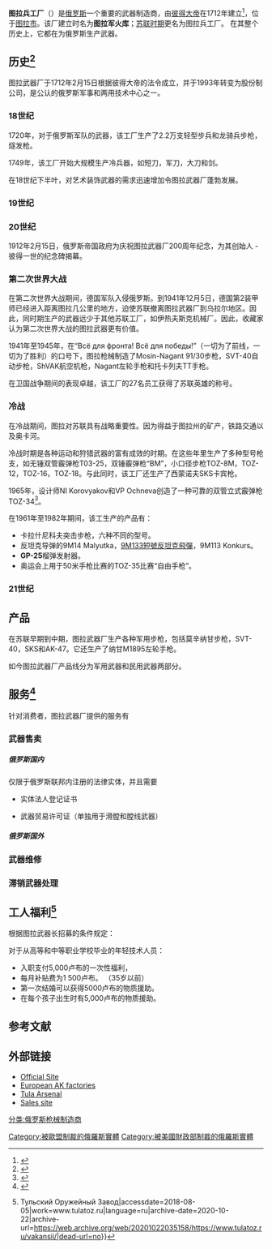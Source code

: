 {{for|俄羅斯足球會|圖拉兵工廠足球會}}
{{noteTA
|G1=軍事
|G2=長度單位
|G3=Firearms
}}
{{Infobox company
| name = Тульский оружейный завод (ТОЗ)<br/>图拉兵工厂
| native_name = Тульский оружейный завод
| native_name_lang = ru
| logo = TULA LOGO.png
| logo_size = 150px
| image = [[File:Tula_asv2019-09_img07_TOZ_aerial_view.jpg|frameless]]
| image_size = thumb
| image_caption = 图拉兵工厂
| type = [[公眾有限公司|公眾有限公司]]
| foundation = 1712年
| founder = [[彼得大帝|彼得大帝]]
| location_city     =   [[圖拉州|圖拉州]] [[圖拉_(圖拉州)|圖拉]]
| location_country  =  {{RUS}}
| key_people = Sergey Pariyskiy <small>([[CEO|CEO]])</small><ref>{{cite web | url=http://www.kp.ru/daily/25629.5/795532/ | title=New director at Tula Arms Plant | accessdate=2011-02-19 | archive-date=2019-11-29 | archive-url=https://web.archive.org/web/20191129024437/https://www.kp.ru/daily/25629.5/795532/ | dead-url=no }}</ref>
| industry = [[軍事工業|軍事工業]]
| products = [[枪械|枪械]]、[[弹药|弹药]]、[[反坦克导弹|反坦克导弹]]、[[榴弹发射器|榴弹发射器]]
| net_income = {{decrease}} [[United_States_dollar|US$]] -9,913,000 (2009)<ref name=finreport>{{cite web| url=http://www.tulatoz.ru/download/otchet_za_2009.rtf| title=Annual report of Tula Arms Plant| accessdate=2011-02-19| deadurl=yes| archiveurl=https://web.archive.org/web/20111003163032/http://www.tulatoz.ru/download/otchet_za_2009.rtf| archivedate=2011-10-03}}</ref>
| assets = {{decrease}} [[United_States_dollar|US$]] 11,334,000 (2009)<ref name=finreport />
| num_employees = 3600 (2010)<ref>{{cite web | url=http://mk.tula.ru/news/n/2594/ | title=Tula Arms Plant paid salary for May to its employees | accessdate=2011-02-19 | archive-date=2019-08-10 | archive-url=https://web.archive.org/web/20190810224019/http://mk.tula.ru/news/n/2594/ | dead-url=no }}</ref>
| parent = {{tsl|en|High Precision Systems||高精度系统}}（[[Rostec|Rostec]]）
| homepage = [http://www.tulatoz.ru/en/ www.tulatoz.ru]
}}
'''图拉兵工厂'''（{{lang-ru|Тульский оружейный завод|Tulsky Oruzheiny Zavod}}）是[[俄罗斯|俄罗斯]]一个重要的武器制造商，由[[彼得大帝|彼得大帝]]在1712年建立<ref>{{Cite web|url=http://www.tulatoz.ru/en/tozinfo.html|title=TOZ Information|deadurl=yes|archiveurl=https://web.archive.org/web/20080716015744/http://www.tulatoz.ru/en/tozinfo.html|archivedate=2008-07-16|accessdate=2018-03-12}}</ref>，位于[[圖拉_(圖拉州)|图拉市]]。该厂建立时名为'''图拉军火库'''；[[苏联历史|苏联时期]]更名为图拉兵工厂。 在其整个历史上，它都在为俄罗斯生产武器。

== 历史<ref>{{Cite web|url=http://en.tulatoz.ru/istoriya/|title=FOUNDATION|accessdate=2018-08-05|author=Tulsky Oruzheiny Zavod|date=|publisher=Tulsky Oruzheiny Zavod|archive-date=2019-08-12|archive-url=https://web.archive.org/web/20190812224816/http://en.tulatoz.ru/istoriya/|dead-url=no}}</ref> ==
图拉武器厂于1712年2月15日根据彼得大帝的法令成立，并于1993年转变为股份制公司，是公认的俄罗斯军事和两用技术中心之一。

=== 18世纪 ===
1720年，对于俄罗斯军队的武器，该工厂生产了2.2万支轻型步兵和龙骑兵步枪，燧发枪。

1749年，该工厂开始大规模生产冷兵器，如短刀，军刀，大刀和剑。

在18世纪下半叶，对艺术装饰武器的需求迅速增加令图拉武器厂蓬勃发展。

=== 19世纪 ===

=== 20世纪 ===
1912年2月15日，俄罗斯帝国政府为庆祝图拉武器厂200周年纪念，为其创始人 - 彼得一世的纪念碑揭幕。

=== 第二次世界大战 ===
在第二次世界大战期间，德国军队入侵俄罗斯。到1941年12月5日，德国第2装甲师已经进入距离图拉几公里的地方，迫使苏联撤离图拉武器厂到乌拉尔地区。因此，同时期生产的武器远少于其他苏联工厂，如伊热夫斯克机械厂。因此，收藏家认为第二次世界大战的图拉武器更有价值。

1941年至1945年，在“Всё для фронта! Всё для победы!”（一切为了前线，一切为了胜利）的口号下，图拉枪械制造了Mosin-Nagant 91/30步枪，SVT-40自动步枪，ShVAK航空机枪，Nagant左轮手枪和托卡列夫TT手枪。

在卫国战争期间的表现卓越，该工厂的27名员工获得了苏联英雄的称号。

=== 冷战 ===
在冷战期间，图拉对苏联具有战略重要性。因为得益于图拉州的矿产，铁路交通以及奥卡河。

冷战时期是各种运动和狩猎武器的富有成效的时期。在这些年里生产了多种型号枪支，如无锤双管霰弹枪T03-25，双锤霰弹枪“BM”，小口径步枪TOZ-8M，TOZ-12，TOZ-16，TOZ-18。与此同时，该工厂还生产了西蒙诺夫SKS卡宾枪。

1965年，设计师NI Korovyakov和VP Ochneva创造了一种可靠的双管立式霰弹枪TOZ-34<ref>{{Cite journal|title=ТОЗ-34|url=https://ru.wikipedia.org/w/index.php?title=%D0%A2%D0%9E%D0%97-34&oldid=93877082|date=2018-07-10|journal=Википедия|language=ru|access-date=2018-08-05|archive-date=2021-06-24|archive-url=https://web.archive.org/web/20210624103100/https://ru.wikipedia.org/w/index.php?title=%D0%A2%D0%9E%D0%97-34&oldid=93877082}}</ref>。

在1961年至1982年期间，该工生产的产品有：

* 卡拉什尼科夫突击步枪，六种不同的型号。
* 反坦克导弹的9M14 Malyutka，[[9M133短號反坦克飛彈|9M133短號反坦克飛彈]]，9M113 Konkurs。
* '''GP-25'''榴弹发射器。
* 奥运会上用于50米手枪比赛的TOZ-35比赛“自由手枪”。

=== 21世纪 ===

== 产品 ==
在苏联早期到中期，图拉武器厂生产各种军用步枪，包括莫辛纳甘步枪，SVT-40，SKS和AK-47。它还生产了纳甘M1895左轮手枪。

如今图拉武器厂产品线分为军用武器和民用武器两部分。

== 服务<ref>{{Cite web|url=http://www.tulatoz.ru/dlya-potrebitelya/|title=ДЛЯ ПОТРЕБИТЕЛЯ|accessdate=2018-08-05|author=© 1712-2018 «Тульский оружейный завод»|date=|publisher=© 1712-2018 «Тульский оружейный завод»|archive-date=2019-11-30|archive-url=https://web.archive.org/web/20191130143527/https://www.tulatoz.ru/dlya-potrebitelya/|dead-url=no}}</ref> ==
针对消费者，图拉武器厂提供的服务有

=== 武器售卖 ===

===== 俄罗斯国内 =====
仅限于俄罗斯联邦内注册的法律实体，并且需要

* 实体法人登记证书

* 武器贸易许可证（单独用于滑膛和膛线武器）

===== 俄罗斯国外 =====

=== 武器维修 ===

=== 滞销武器处理 ===

== 工人福利<ref>{{Cite web|url=http://www.tulatoz.ru/vakansii/|title=Тульский оружейный завод – вакансии {{!}} Тульский Оружейный Завод|accessdate=2018-08-05|work=www.tulatoz.ru|language=ru|archive-date=2020-10-22|archive-url=https://web.archive.org/web/20201022035158/https://www.tulatoz.ru/vakansii/|dead-url=no}}</ref> ==
根据图拉武器长招募的条件规定：

对于从高等和中等职业学校毕业的年轻技术人员：

* 入职支付5,000卢布的一次性福利，
* 每月补贴费为1 500卢布。 （35岁以前）
* 第一次结婚可以获得5000卢布的物质援助。
* 在每个孩子出生时有5,000卢布的物质援助。

== 参考文献 ==
{{Reflist}}

== 外部链接 ==
{{Commons category|Tula Arms Plant}}
*[https://web.archive.org/web/20130101070928/http://www.tulatoz.ru/en/ Official Site]
*[https://web.archive.org/web/20060219031752/http://762x39.net/Russian/Factories.htm European AK factories]
*[http://nnm.ru/blogs/krapich/tulskiy_gosudarstvennyy_muzey_oruzhiya/ Tula Arsenal] {{Wayback|url=http://nnm.ru/blogs/krapich/tulskiy_gosudarstvennyy_muzey_oruzhiya/ |date=20121109005822 }}
*[https://web.archive.org/web/20130101070928/http://www.tozarms.com/ Sales site]

[[分类:俄罗斯枪械制造商|分类:俄罗斯枪械制造商]]
[[Category:被歐盟制裁的俄羅斯實體|Category:被歐盟制裁的俄羅斯實體]]
[[Category:被美國財政部制裁的俄羅斯實體|Category:被美國財政部制裁的俄羅斯實體]]